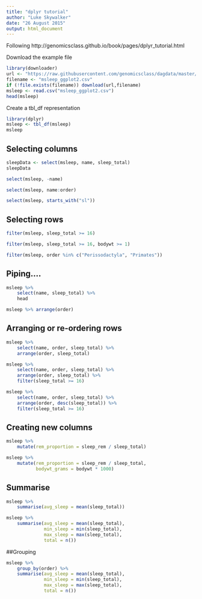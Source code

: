 ```yaml
---
title: "dplyr tutorial"
author: "Luke Skywalker"
date: "26 August 2015"
output: html_document
---
```


Following http://genomicsclass.github.io/book/pages/dplyr_tutorial.html

Download the example file

```r
library(downloader)
url <- "https://raw.githubusercontent.com/genomicsclass/dagdata/master/inst/extdata/msleep_ggplot2.csv"
filename <- "msleep_ggplot2.csv"
if (!file.exists(filename)) download(url,filename)
msleep <- read.csv("msleep_ggplot2.csv")
head(msleep)
```

Create a tbl_df representation

```r
library(dplyr)
msleep <- tbl_df(msleep)
msleep

```

## Selecting columns

```r
sleepData <- select(msleep, name, sleep_total)
sleepData
```

```r
select(msleep, -name)
```

```r
select(msleep, name:order)
```

```r
select(msleep, starts_with("sl"))
```

## Selecting rows

```r
filter(msleep, sleep_total >= 16)
```


```r
filter(msleep, sleep_total >= 16, bodywt >= 1)
```


```r
filter(msleep, order %in% c("Perissodactyla", "Primates"))
```

## Piping....

```r
msleep %>% 
    select(name, sleep_total) %>% 
    head
```


```r
msleep %>% arrange(order)
```

## Arranging or re-ordering rows

```r
msleep %>% 
    select(name, order, sleep_total) %>%
    arrange(order, sleep_total)  

```

```r
msleep %>% 
    select(name, order, sleep_total) %>%
    arrange(order, sleep_total) %>% 
    filter(sleep_total >= 16)
```

```r
msleep %>% 
    select(name, order, sleep_total) %>%
    arrange(order, desc(sleep_total)) %>% 
    filter(sleep_total >= 16)
```

## Creating new columns

```r
msleep %>% 
    mutate(rem_proportion = sleep_rem / sleep_total)
```

```r
msleep %>% 
    mutate(rem_proportion = sleep_rem / sleep_total, 
           bodywt_grams = bodywt * 1000)
```

## Summarise

```r
msleep %>% 
    summarise(avg_sleep = mean(sleep_total))
```

```r
msleep %>% 
    summarise(avg_sleep = mean(sleep_total), 
              min_sleep = min(sleep_total),
              max_sleep = max(sleep_total),
              total = n())
```

##Grouping

```r
msleep %>% 
    group_by(order) %>%
    summarise(avg_sleep = mean(sleep_total), 
              min_sleep = min(sleep_total), 
              max_sleep = max(sleep_total),
              total = n())
```

